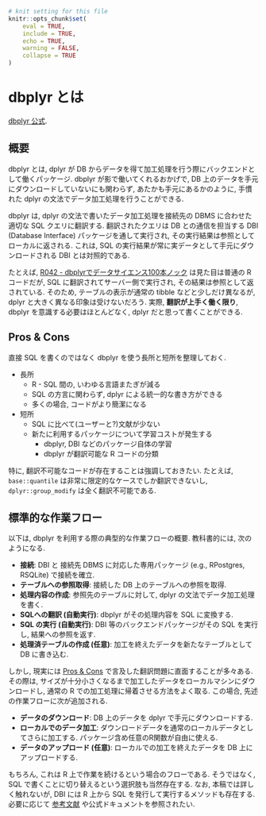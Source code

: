 ```r
# knit setting for this file
knitr::opts_chunk$set(
    eval = TRUE,
    include = TRUE,
    echo = TRUE,
    warning = FALSE,
    collapse = TRUE
)
```

# dbplyr とは {#about-dbplyr}

[dbplyr 公式](https://dbplyr.tidyverse.org/index.html).

## 概要 {#about}

dbplyr とは, dplyr が DB からデータを得て加工処理を行う際にバックエンドとして働くパッケージ. dbplyr が影で働いてくれるおかげで, DB 上のデータを手元にダウンロードしていないにも関わらず, あたかも手元にあるかのように, 手慣れた dplyr の文法でデータ加工処理を行うことができる. 

dbplyr は, dplyr の文法で書いたデータ加工処理を接続先の DBMS に合わせた適切な SQL クエリに翻訳する.
翻訳されたクエリは DB との通信を担当する DBI (Database Interface) パッケージを通して実行され, その実行結果は参照としてローカルに返される.
これは, SQL の実行結果が常に実データとして手元にダウンロードされる DBI とは対照的である.

たとえば, [R042 - dbplyrでデータサイエンス100本ノック](https://shena4746.github.io/datascience-100knocks-preprocess-R/#r-042) は見た目は普通の R コードだが, SQL に翻訳されてサーバー側で実行され, その結果は参照として返されている. そのため, テーブルの表示が通常の tibble などと少しだけ異なるが, dplyr と大きく異なる印象は受けないだろう. 実際, **翻訳が上手く働く限り**, dbplyr を意識する必要はほとんどなく, dplyr だと思って書くことができる.

## Pros & Cons {#pros-cons}

直接 SQL を書くのではなく dbplyr を使う長所と短所を整理しておく.

- 長所
	- R - SQL 間の, いわゆる言語またぎが減る
	- SQL の方言に関わらず, dplyr による統一的な書き方ができる
	- 多くの場合, コードがより簡潔になる
- 短所
	- SQL に比べて(ユーザーと?)文献が少ない
	- 新たに利用するパッケージについて学習コストが発生する
		- dbplyr, DBI などのパッケージ自体の学習
		- dbplyr が翻訳可能な R コードの分類

特に, 翻訳不可能なコードが存在することは強調しておきたい. たとえば, `base::quantile` は非常に限定的なケースでしか翻訳できないし, `dplyr::group_modify` は全く翻訳不可能である.

## 標準的な作業フロー {#work-flow}

以下は, dbplyr を利用する際の典型的な作業フローの概要. 教科書的には, 次のようになる.

- **接続**: DBI と 接続先 DBMS に対応した専用パッケージ (e.g., RPostgres, RSQLite) で接続を確立.
- **テーブルへの参照取得**: 接続した DB 上のテーブルへの参照を取得.
- **処理内容の作成**: 参照先のテーブルに対して, dplyr の文法でデータ加工処理を書く.
- **SQLへの翻訳 (自動実行)**: dbplyr がその処理内容を SQL に変換する.
- **SQL の実行 (自動実行)**: DBI 等のバックエンドパッケージがその SQL を実行し, 結果への参照を返す.
- **処理済テーブルの作成 (任意)**: 加工を終えたデータを新たなテーブルとして DB に書き込む.

しかし, 現実には [Pros & Cons](#pros-cons) で言及した翻訳問題に直面することが多々ある. その際は, サイズが十分小さくなるまで加工したデータをローカルマシンにダウンロードし, 通常の R での加工処理に帰着させる方法をよく取る. この場合, 先述の作業フローに次が追加される.

- **データのダウンロード**: DB 上のデータを dplyr で手元にダウンロードする.
- **ローカルでのデータ加工**: ダウンロードデータを通常のローカルデータとしてさらに加工する. パッケージ含め任意のR関数が自由に使える.
- **データのアップロード (任意)**: ローカルでの加工を終えたデータを DB 上にアップロードする.

もちろん, これは R 上で作業を続けるという場合のフローである. そうではなく, SQL で書くことに切り替えるという選択肢も当然存在する. なお, 本稿では詳しく触れないが, DBI には R 上から SQL を発行して実行するメソッドも存在する. 必要に応じて [参考文献](ref) や公式ドキュメントを参照されたい.